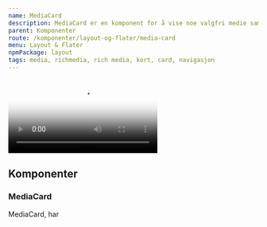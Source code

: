 ```yaml
---
name: MediaCard
description: MediaCard er en komponent for å vise noe valgfri medie sammen med lenke kapabilitet.
parent: Komponenter
route: /komponenter/layout-og-flater/media-card
menu: Layout & Flater
npmPackage: layout
tags: media, richmedia, rich media, kort, card, navigasjon
---
```



<PageHeader />

<Playground>
  <MediaCard
    title="Velkommen til Entur"
    description="Entur samler hele Norge til et samlet kollektiv med buss og tog."
    href="https://www.entur.no"
    style={{ width: '21rem' }}
  >
    <video
      id="promo-video"
      controls
      controlsList="nodownload"
      poster="https://www.entur.org/wp-content/uploads/2018/02/omentur-2.jpg"
      style={{ height: '9.75rem', width: '100%' }}
    >
      <source
        src="https://www.entur.org/wp-content/uploads/2018/04/frontpage-video.mp4"
        type="video/mp4"
      />
    </video>
  </MediaCard>
</Playground>

## Komponenter

### MediaCard

<ImportStatement imports="MediaCard" />
<Props of={MediaCard} />

MediaCard, har
